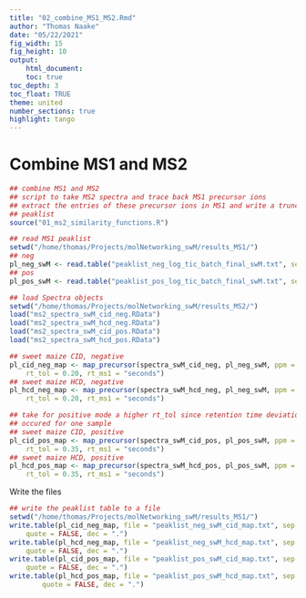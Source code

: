 ```yaml
---
title: "02_combine_MS1_MS2.Rmd"
author: "Thomas Naake"
date: "05/22/2021"
fig_width: 15
fig_height: 10
output:
    html_document:
    toc: true
toc_depth: 3
toc_float: TRUE
theme: united
number_sections: true
highlight: tango
---
```


# Combine MS1 and MS2
```r
## combine MS1 and MS2 
## script to take MS2 spectra and trace back MS1 precursor ions
## extract the entries of these precursor ions in MS1 and write a truncated 
## peaklist 
source("01_ms2_similarity_functions.R")

## read MS1 peaklist 
setwd("/home/thomas/Projects/molNetworking_swM/results_MS1/")
## neg
pl_neg_swM <- read.table("peaklist_neg_log_tic_batch_final_swM.txt", sep = "\t")
## pos
pl_pos_swM <- read.table("peaklist_pos_log_tic_batch_final_swM.txt", sep = "\t")

## load Spectra objects
setwd("/home/thomas/Projects/molNetworking_swM/results_MS2/")
load("ms2_spectra_swM_cid_neg.RData")
load("ms2_spectra_swM_hcd_neg.RData")
load("ms2_spectra_swM_cid_pos.RData")
load("ms2_spectra_swM_hcd_pos.RData")

## sweet maize CID, negative
pl_cid_neg_map <- map_precursor(spectra_swM_cid_neg, pl_neg_swM, ppm = 20, 
    rt_tol = 0.20, rt_ms1 = "seconds")
## sweet maize HCD, negative
pl_hcd_neg_map <- map_precursor(spectra_swM_hcd_neg, pl_neg_swM, ppm = 20, 
    rt_tol = 0.20, rt_ms1 = "seconds")

## take for positive mode a higher rt_tol since retention time deviation
## occured for one sample
## sweet maize CID, positive
pl_cid_pos_map <- map_precursor(spectra_swM_cid_pos, pl_pos_swM, ppm = 20, 
    rt_tol = 0.35, rt_ms1 = "seconds")
## sweet maize HCD, positive
pl_hcd_pos_map <- map_precursor(spectra_swM_hcd_pos, pl_pos_swM, ppm = 20, 
    rt_tol = 0.35, rt_ms1 = "seconds")
```


Write the files
```r
## write the peaklist table to a file
setwd("/home/thomas/Projects/molNetworking_swM/results_MS1/")
write.table(pl_cid_neg_map, file = "peaklist_neg_swM_cid_map.txt", sep = "\t",
    quote = FALSE, dec = ".")
write.table(pl_hcd_neg_map, file = "peaklist_neg_swM_hcd_map.txt", sep = "\t",
    quote = FALSE, dec = ".")
write.table(pl_cid_pos_map, file = "peaklist_pos_swM_cid_map.txt", sep = "\t",
    quote = FALSE, dec = ".")
write.table(pl_hcd_pos_map, file = "peaklist_pos_swM_hcd_map.txt", sep = "\t",
        quote = FALSE, dec = ".")
```